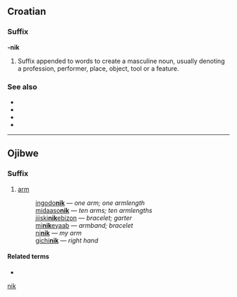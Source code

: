 {{wikipedia}}
==Croatian==

===Suffix===
'''-nik'''

# Suffix appended to words to create a masculine noun, usually denoting a profession, performer, place, object, tool or a feature.

===See also===
* {{l|hr|-ik}}
* {{l|hr|-enik}}
* {{l|hr|-ovnik}}
* {{l|hr|-evnik}}

[[Category:Croatian suffixes|nik]]

----

==Ojibwe==

===Suffix===
{{infl|oj|suffix|plural|=-nikan}}

# [[arm]]
#:[[ingodonik|ingodo'''nik''']] — ''one arm; one armlength''
#:[[midaasonik|midaaso'''nik''']] — ''ten arms; ten armlengths''
#:[[jiiskinikebizon|jiiski'''nik'''ebizon]] — ''bracelet; garter''
#:[[minikeyaab|mi'''nik'''eyaab]] — ''armband; bracelet''
#:[[ninik|ni'''nik''']] — ''my arm''
#:[[gichinik|gichi'''nik''']] — ''right hand''

====Related terms====
*{{l|oj|-nike}}